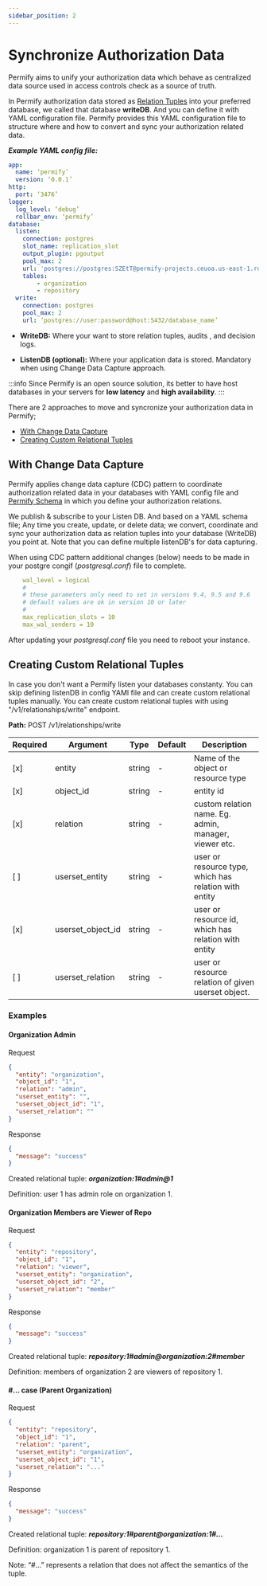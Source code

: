 ```yaml
---
sidebar_position: 2
---
```


# Synchronize Authorization Data

Permify aims to unify your authorization data which behave as centralized data source used in access controls check 
as a source of truth. 

In Permify authorization data stored as [Relation Tuples] into your preferred database,
we called that database **writeDB**. And you can define it with YAML configuration file. 
Permify provides this YAML configuration file to structure where and how to convert and sync your authorization related data.

[relation tuples]: /docs/relational-tuples

***Example YAML config file:***

```yaml
app:
  name: ‘permify’
  version: ‘0.0.1’
http:
  port: ‘3476’
logger:
  log_level: ‘debug’
  rollbar_env: ‘permify’
database:
  listen:
    connection: postgres
    slot_name: replication_slot
    output_plugin: pgoutput
    pool_max: 2
    url: 'postgres://postgres:SZEtT@permify-projects.ceuoa.us-east-1.rds.amazonaws.com:5432/github?replication=database'
    tables:
        - organization
        - repository
  write:
    connection: postgres
    pool_max: 2
    url: ‘postgres://user:password@host:5432/database_name’
```

- **WriteDB:** Where your want to store relation tuples, audits , and decision logs.

- **ListenDB (optional):** Where your application data is stored. Mandatory when using Change Data Capture approach.

:::info
Since Permify is an open 
source solution, its better to have host databases in your servers for **low latency** and **high availability**.
:::

There are 2 approaches to move and syncronize your authorization data in Permify; 
 - [With Change Data Capture](#with-change-data-capture)
 - [Creating Custom Relational Tuples](#creating-custom-relational-tuples)

## With Change Data Capture

Permify applies change data capture (CDC) pattern to coordinate authorization related data in your databases with YAML config file and 
[Permify Schema] in which you define your authorization relations. 

[Permify Schema]: /docs/getting-started/modeling

We publish & subscribe to your Listen DB. And based on a YAML schema file; Any time you create, update, or delete data; we convert, coordinate and sync your authorization data as relation tuples into your database (WriteDB) you point at. Note that you can define multiple listenDB's for data capturing. 

When using CDC pattern additional changes (below) needs to be made in your postgre congif (*postgresql.conf*) file to complete. 

```yaml
    wal_level = logical
    #
    # these parameters only need to set in versions 9.4, 9.5 and 9.6
    # default values are ok in version 10 or later
    #
    max_replication_slots = 10
    max_wal_senders = 10
```

After updating your *postgresql.conf* file you need to reboot your instance.

## Creating Custom Relational Tuples

In case you don't want a Permify listen your databases constanty. You can skip defining listenDB in config YAMl file and can create custom relational tuples manually. You can create custom relational tuples with using "/v1/relationships/write" endpoint.

**Path:** POST /v1/relationships/write

| Required | Argument | Type | Default | Description |
|----------|-------------------|--------|---------|-------------|
| [x]   | entity | string | - | Name of the object or resource type|
| [x]   | object_id | string | - | entity id|
| [x]   | relation | string | - | custom relation name. Eg. admin, manager, viewer etc. |
| [ ]   | userset_entity | string | - | user or resource type, which has relation with entity  |
| [x]   | userset_object_id | string | - | user or resource id, which has relation with entity |
| [ ]   | userset_relation | string | - | user or resource relation of given userset object. |

### Examples 

#### **Organization Admin**

Request

```json
{
  "entity": "organization",
  "object_id": "1",
  "relation": "admin",
  "userset_entity": "",
  "userset_object_id": "1",
  "userset_relation": ""
}
```

Response

```json
{
  "message": "success"
}
```

Created relational tuple: ***organization:1#admin@1***

Definition: user 1 has admin role on organization 1.

#### **Organization Members are Viewer of Repo** 

Request

```json
{
  "entity": "repository",
  "object_id": "1",
  "relation": "viewer",
  "userset_entity": "organization",
  "userset_object_id": "2",
  "userset_relation": "member"
}
```

Response

```json
{
  "message": "success"
}
```

Created relational tuple: ***repository:1#admin@organization:2#member***

Definition: members of organization 2 are viewers of repository 1.

#### **#... case (Parent Organization)**

Request

```json
{
  "entity": "repository",
  "object_id": "1",
  "relation": "parent",
  "userset_entity": "organization",
  "userset_object_id": "1",
  "userset_relation": "..."
}
```

Response

```json
{
  "message": "success"
}
```

Created relational tuple: ***repository:1#parent@organization:1#…***

Definition: organization 1 is parent of repository 1.

Note: “#...” represents a relation that does not affect the semantics of the tuple.
